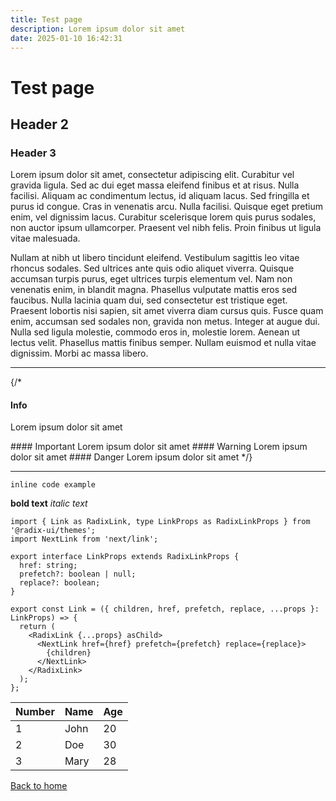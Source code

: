 ```yaml
---
title: Test page
description: Lorem ipsum dolor sit amet
date: 2025-01-10 16:42:31
---
```


# Test page

## Header 2

### Header 3

Lorem ipsum dolor sit amet, consectetur adipiscing elit. Curabitur vel gravida ligula. Sed ac dui eget massa eleifend finibus et at risus. Nulla facilisi. Aliquam ac condimentum lectus, id aliquam lacus. Sed fringilla et purus id congue. Cras in venenatis arcu. Nulla facilisi. Quisque eget pretium enim, vel dignissim lacus. Curabitur scelerisque lorem quis purus sodales, non auctor ipsum ullamcorper. Praesent vel nibh felis. Proin finibus ut ligula vitae malesuada.

Nullam at nibh ut libero tincidunt eleifend. Vestibulum sagittis leo vitae rhoncus sodales. Sed ultrices ante quis odio aliquet viverra. Quisque accumsan turpis purus, eget ultrices turpis elementum vel. Nam non venenatis enim, in blandit magna. Phasellus vulputate mattis eros sed faucibus. Nulla lacinia quam dui, sed consectetur est tristique eget. Praesent lobortis nisi sapien, sit amet viverra diam cursus quis. Fusce quam enim, accumsan sed sodales non, gravida non metus. Integer at augue dui. Nulla sed ligula molestie, commodo eros in, molestie lorem. Aenean ut lectus velit. Phasellus mattis finibus semper. Nullam euismod et nulla vitae dignissim. Morbi ac massa libero.

---

{/* <Alert>
  #### Info
  Lorem ipsum dolor sit amet
</Alert>

<Alert variant='important'>
  #### Important
  Lorem ipsum dolor sit amet
</Alert>

<Alert variant='warning'>
  #### Warning
  Lorem ipsum dolor sit amet
</Alert>

<Alert variant='danger'>
  #### Danger
  Lorem ipsum dolor sit amet
</Alert> */}

---

`inline code example`

**bold text** *italic text*

``` tsx
import { Link as RadixLink, type LinkProps as RadixLinkProps } from '@radix-ui/themes';
import NextLink from 'next/link';

export interface LinkProps extends RadixLinkProps {
  href: string;
  prefetch?: boolean | null;
  replace?: boolean;
}

export const Link = ({ children, href, prefetch, replace, ...props }: LinkProps) => {
  return (
    <RadixLink {...props} asChild>
      <NextLink href={href} prefetch={prefetch} replace={replace}>
        {children}
      </NextLink>
    </RadixLink>
  );
};
```

| Number | Name | Age |
| ------ | ---- | --- |
| 1 | John | 20 |
| 2 | Doe | 30 |
| 3 | Mary | 28 |

[Back to home](/)
